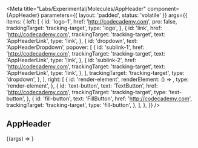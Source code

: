 
<Meta
  title="Labs/Experimental/Molecules/AppHeader"
  component={AppHeader}
  parameters={{ layout: 'padded', status: 'volatile' }}
  args={{
    items: {
      left: [
        {
          id: 'logo-1',
          href: 'http://codecademy.com',
          pro: false,
          trackingTarget: 'tracking-target',
          type: 'logo',
        },
        {
          id: 'link',
          href: 'http://codecademy.com',
          trackingTarget: 'tracking-target',
          text: 'AppHeaderLink',
          type: 'link',
        },
        {
          id: 'dropdown',
          text: 'AppHeaderDropdown',
          popover: [
            {
              id: 'sublink-1',
              href: 'http://codecademy.com',
              trackingTarget: 'tracking-target',
              text: 'AppHeaderLink',
              type: 'link',
            },
            {
              id: 'sublink-2',
              href: 'http://codecademy.com',
              trackingTarget: 'tracking-target',
              text: 'AppHeaderLink',
              type: 'link',
            },
          ],
          trackingTarget: 'tracking-target',
          type: 'dropdown',
        },
      ],
      right: [
        {
          id: 'render-element',
          renderElement: () => <IconButton icon={FaviconIcon} />,
          type: 'render-element',
        },
        {
          id: 'text-button',
          text: 'TextButton',
          href: 'http://codecademy.com',
          trackingTarget: 'tracking-target',
          type: 'text-button',
        },
        {
          id: 'fill-button',
          text: 'FillButton',
          href: 'http://codecademy.com',
          trackingTarget: 'tracking-target',
          type: 'fill-button',
        },
      ],
    },
  }}
/>

<Props of={AppHeader} />

## AppHeader

<Canvas>
  <Story name="AppHeader">{(args) => <AppHeader {...args} />}</Story>
</Canvas>

